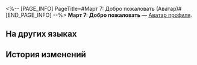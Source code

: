 <%-- [PAGE_INFO]
PageTitle=#Март 7: Добро пожаловать (Аватар)#
[END_PAGE_INFO] --%>
{{Предмет Инфобокс
|Название    = Март 7: Добро пожаловать
|id          = 200101
|Изображение = Аватар Март 7 Добро пожаловать.png
|Тип         = Аватар профиля
|Инвентарь   = 
|Редкость    = 5
|Эффект      = 
|Описание    = Март 7, участница приветственной вечеринки для новых членов экипажа Звёздного экспресса.
|Источник1   = [[Аватар за открытие Чести Безымянных.]]
}}
{{Описание|''«Лучшие пончики - для тебя!»''}}
'''Март 7: Добро пожаловать''' — [[Аватар профиля]].

==На других языках==
{{На других языках
|en   = March 7th &mdash; Welcome
|zhs  = 三月七•迎新
|zht  = 三月七•迎新
|ja   = 三月なのか・歓迎
|ko   = Mar. 7th•환영
|es   = Bienvenida de Siete de Marzo
|fr   = March&nbsp;7th :
Bienvenue
|ru   = Март 7: Добро пожаловать
|th   = March 7th - ต้อนรับ
|vi   = March 7th - Chào Đón
|de   = 7. März&nbsp;– Willkommen
|id   = March 7th - Selamat Datang
|pt   = 7 de Março – Boas-vindas
}}

==История изменений==
{{История изменений|3.5}}